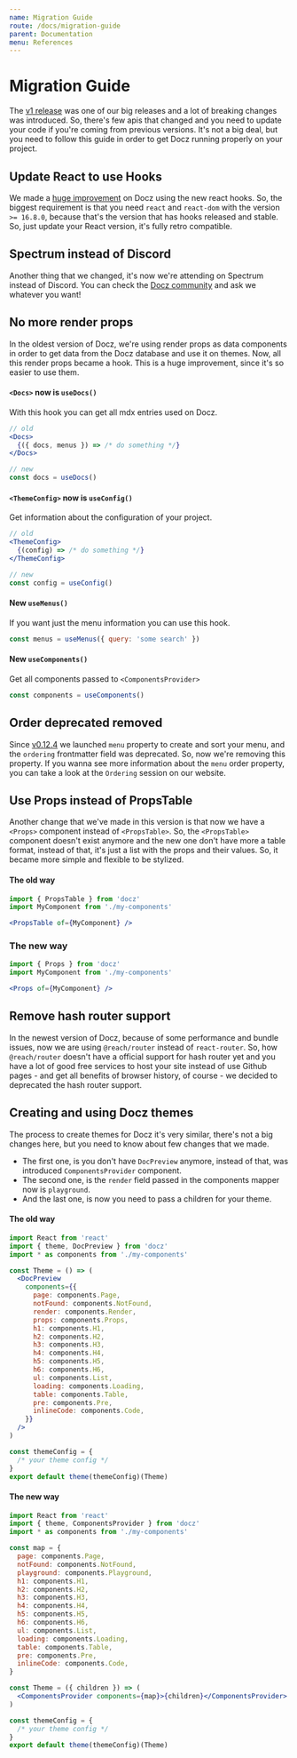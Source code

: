 ```yaml
---
name: Migration Guide
route: /docs/migration-guide
parent: Documentation
menu: References
---
```


# Migration Guide

The [v1 release](https://github.com/pedronauck/docz/pull/656) was one of our big releases and a lot of breaking changes was introduced. So, there's few apis that changed and you need to update your code if you're coming from previous versions. It's not a big deal, but you need to follow this guide in order to get Docz running properly on your project.

## Update React to use Hooks

We made a [huge improvement](https://github.com/pedronauck/docz/commit/f57f987df0536b3b65a26f1b0e8a8f8f00d63800) on Docz using the new react hooks. So, the biggest requirement is that you need `react` and `react-dom` with the version `>= 16.8.0`, because that's the version that has hooks released and stable. So, just update your React version, it's fully retro compatible.

## Spectrum instead of Discord

Another thing that we changed, it's now we're attending on Spectrum instead of Discord. You can check the [Docz community](https://spectrum.chat/docz) and ask we whatever you want!

## No more render props

In the oldest version of Docz, we're using render props as data components in order to get data from the Docz database and use it on themes. Now, all this render props became a hook. This is a huge improvement, since it's so easier to use them.

#### `<Docs>` now is `useDocs()`

With this hook you can get all mdx entries used on Docz.

```jsx
// old
<Docs>
  {({ docs, menus }) => /* do something */}
</Docs>

// new
const docs = useDocs()
```

#### `<ThemeConfig>` now is `useConfig()`

Get information about the configuration of your project.

```jsx
// old
<ThemeConfig>
  {(config) => /* do something */}
</ThemeConfig>

// new
const config = useConfig()
```

#### New `useMenus()`

If you want just the menu information you can use this hook.

```js
const menus = useMenus({ query: 'some search' })
```

#### New `useComponents()`

Get all components passed to `<ComponentsProvider>`

```jsx
const components = useComponents()
```

## Order deprecated removed

Since [v0.12.4](https://github.com/pedronauck/docz/releases/tag/v0.12.4) we launched `menu` property to create and sort your menu, and the `ordering` frontmatter field was deprecated. So, now we're removing this property. If you wanna see more information about the `menu` order property, you can take a look at the `Ordering` session on our website.

## Use Props instead of PropsTable

Another change that we've made in this version is that now we have a `<Props>` component instead of `<PropsTable>`. So, the `<PropsTable>` component doesn't exist anymore and the new one don't have more a table format, instead of that, it's just a list with the props and their values. So, it became more simple and flexible to be stylized.

#### The old way

```jsx
import { PropsTable } from 'docz'
import MyComponent from './my-components'

<PropsTable of={MyComponent} />
```

### The new way

```jsx
import { Props } from 'docz'
import MyComponent from './my-components'

<Props of={MyComponent} />
```

## Remove hash router support

In the newest version of Docz, because of some performance and bundle issues, now we are using `@reach/router` instead of `react-router`. So, how `@reach/router` doesn't have a official support for hash router yet and you have a lot of good free services to host your site instead of use Github pages - and get all benefits of browser history, of course - we decided to deprecated the hash router support.

## Creating and using Docz themes

The process to create themes for Docz it's very similar, there's not a big changes here, but you need to know about few changes that we made.

- The first one, is you don't have `DocPreview` anymore, instead of that, was introduced `ComponentsProvider` component.
- The second one, is the `render` field passed in the components mapper now is `playground`.
- And the last one, is now you need to pass a children for your theme.

#### The old way

```jsx
import React from 'react'
import { theme, DocPreview } from 'docz'
import * as components from './my-components'

const Theme = () => (
  <DocPreview
    components={{
      page: components.Page,
      notFound: components.NotFound,
      render: components.Render,
      props: components.Props,
      h1: components.H1,
      h2: components.H2,
      h3: components.H3,
      h4: components.H4,
      h5: components.H5,
      h6: components.H6,
      ul: components.List,
      loading: components.Loading,
      table: components.Table,
      pre: components.Pre,
      inlineCode: components.Code,
    }}
  />
)

const themeConfig = {
  /* your theme config */
}
export default theme(themeConfig)(Theme)
```

#### The new way

```jsx
import React from 'react'
import { theme, ComponentsProvider } from 'docz'
import * as components from './my-components'

const map = {
  page: components.Page,
  notFound: components.NotFound,
  playground: components.Playground,
  h1: components.H1,
  h2: components.H2,
  h3: components.H3,
  h4: components.H4,
  h5: components.H5,
  h6: components.H6,
  ul: components.List,
  loading: components.Loading,
  table: components.Table,
  pre: components.Pre,
  inlineCode: components.Code,
}

const Theme = ({ children }) => (
  <ComponentsProvider components={map}>{children}</ComponentsProvider>
)

const themeConfig = {
  /* your theme config */
}
export default theme(themeConfig)(Theme)
```
